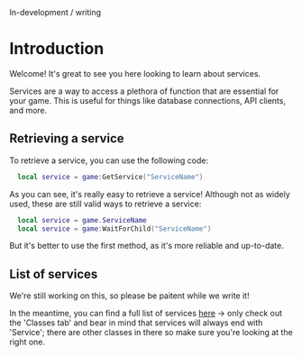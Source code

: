 
<Callout type='error' emoji=''>
  In-development / writing
</Callout>

# Introduction

Welcome! It's great to see you here looking to learn about services.

Services are a way to access a plethora of function that are essential for your game. This is useful for things like database connections, API clients, and more.

## Retrieving a service

To retrieve a service, you can use the following code:

```lua filename="somescript.lua"
  local service = game:GetService("ServiceName")
```

As you can see, it's really easy to retrieve a service! Although not as widely used, these are still valid ways to retrieve a service:

```lua filename="somescript.lua"
  local service = game.ServiceName
  local service = game:WaitForChild("ServiceName")
```

But it's better to use the first method, as it's more reliable and up-to-date.

## List of services

We're still working on this, so please be paitent while we write it!

In the meantime, you can find a full list of services [here](https://create.roblox.com/docs/reference/engine/classes) -> only check out the 'Classes tab' and bear in mind that services
will always end with 'Service'; there are other classes in there so make sure you're looking at the right one.